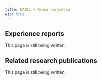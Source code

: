 ---
title: MAOIs + Rivea corymbosa
wip: true
---

## Experience reports

This page is still being written.

## Related research publications

This page is still being written.

